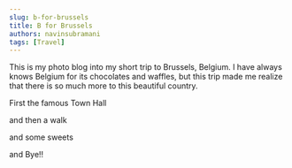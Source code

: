 ```yaml
---
slug: b-for-brussels
title: B for Brussels
authors: navinsubramani
tags: [Travel]
---
```


This is my photo blog into my short trip to Brussels, Belgium. I have always knows Belgium for its chocolates and waffles, but this trip made me realize that there is so much more to this beautiful country.

<!-- truncate -->

First the famous Town Hall


<AssetImg path="/media/uploads/2018/10/IMG_20180318_133406.jpg" alt="Brussels Town Hall detail" />
<AssetImg path="/media/uploads/2018/10/IMG_20180318_133303.jpg" alt="Grand Place view" />
<AssetImg path="/media/uploads/2018/10/IMG_20180318_133312.jpg" alt="Grand Place architecture" />
<AssetImg path="/media/uploads/2018/10/IMG_20180318_133412.jpg" alt="Town Hall at Grand Place" />
<AssetImg path="/media/uploads/2018/10/IMG_20180318_133342.jpg" alt="Grand Place square" />

<div className={styles.gallery}>
    <AssetImg path="/media/uploads/2018/10/IMG_20180318_133255.jpg" alt="Brussels Town Hall" />
</div>

and then a walk

<div className={styles.gallery}>
    <AssetImg path="/media/uploads/2018/10/IMG_20180318_142348.jpg" alt="Brussels street walk" />
    <AssetImg path="/media/uploads/2018/10/IMG_20180318_141841.jpg" alt="Brussels alley" />
</div>

and some sweets

<div className={styles.gallery}>
    <AssetImg path="/media/uploads/2018/10/IMG_20180318_140944.jpg" alt="Brussels dessert" />
    <AssetImg path="/media/uploads/2018/10/IMG_20180318_141755.jpg" alt="Belgian waffles or chocolates" />
</div>

and Bye!!
